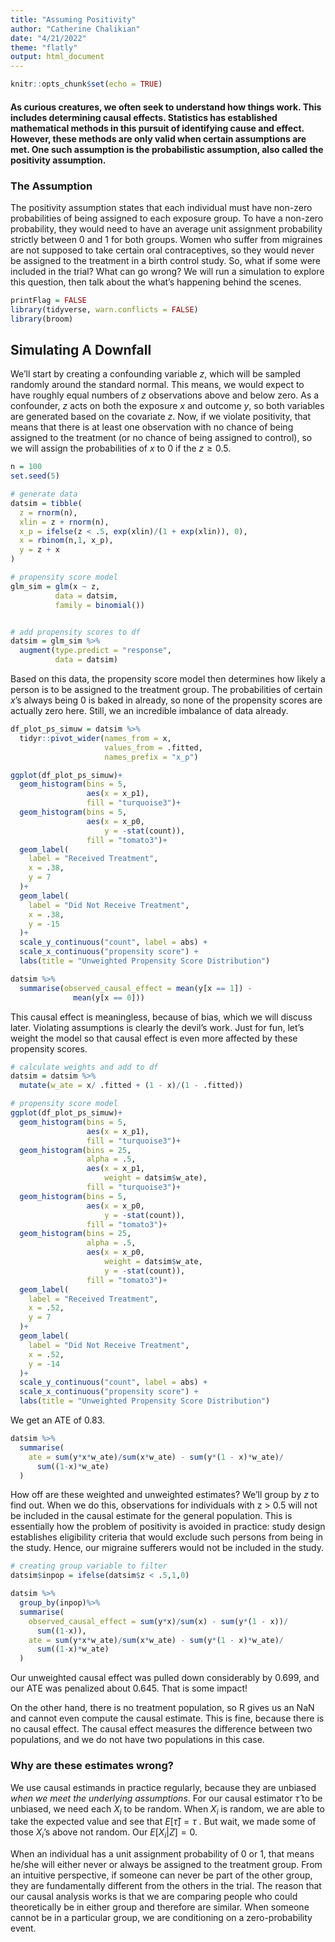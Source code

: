 ```yaml
---
title: "Assuming Positivity"
author: "Catherine Chalikian"
date: "4/21/2022"
theme: "flatly"
output: html_document
---
```


```r
knitr::opts_chunk$set(echo = TRUE)
```

#### As curious creatures, we often seek to understand how things work. This includes determining causal effects. Statistics has established mathematical methods in this pursuit of identifying cause and effect. However, these methods are only valid when certain assumptions are met. One such assumption is the probabilistic assumption, also called the positivity assumption.

### The Assumption

The positivity assumption states that each individual must have non-zero probabilities of being assigned to each exposure group. To have a non-zero probability, they would need to have an average unit assignment probability strictly between 0 and 1 for both groups. Women who suffer from migraines are not supposed to take certain oral contraceptives, so they would never be assigned to the treatment in a birth control study. So, what if some were included in the trial? What can go wrong? We will run a simulation to explore this question, then talk about the what's happening behind the scenes.

```r
printFlag = FALSE
library(tidyverse, warn.conflicts = FALSE)
library(broom)
```


## Simulating A Downfall

We'll start by creating a confounding variable *z*, which will be sampled randomly around the standard normal. This means, we would expect to have roughly equal numbers of *z* observations above and below zero. As a confounder, *z* acts on both the exposure *x* and outcome *y*, so both variables are generated based on the covariate *z*. Now, if we violate positivity, that means that there is at least one observation with no chance of being assigned to the treatment (or no chance of being assigned to control), so we will assign the probabilities of *x* to 0 if the $z \ge 0.5$.

```r
n = 100
set.seed(5)

# generate data
datsim = tibble(
  z = rnorm(n),
  xlin = z + rnorm(n),
  x_p = ifelse(z < .5, exp(xlin)/(1 + exp(xlin)), 0),
  x = rbinom(n,1, x_p),
  y = z + x
)
```


```r
# propensity score model
glm_sim = glm(x ~ z,
          data = datsim,
          family = binomial())


# add propensity scores to df
datsim = glm_sim %>%
  augment(type.predict = "response",
          data = datsim)

```

Based on this data, the propensity score model then determines how likely a person is to be assigned to the treatment group. The probabilities of certain *x*'s always being 0 is baked in already, so none of the propensity scores are actually zero here. Still, we an incredible imbalance of data already.

```r
df_plot_ps_simuw = datsim %>%
  tidyr::pivot_wider(names_from = x,
                     values_from = .fitted,
                     names_prefix = "x_p")

ggplot(df_plot_ps_simuw)+
  geom_histogram(bins = 5,
                 aes(x = x_p1),
                 fill = "turquoise3")+
  geom_histogram(bins = 5,
                 aes(x = x_p0,
                     y = -stat(count)),
                 fill = "tomato3")+
  geom_label(
    label = "Received Treatment",
    x = .38,
    y = 7
  )+
  geom_label(
    label = "Did Not Receive Treatment",
    x = .38,
    y = -15
  )+
  scale_y_continuous("count", label = abs) + 
  scale_x_continuous("propensity score") +
  labs(title = "Unweighted Propensity Score Distribution")
```


```r
datsim %>%
  summarise(observed_causal_effect = mean(y[x == 1]) - 
              mean(y[x == 0]))
```

This causal effect is meaningless, because of bias, which we will discuss later. Violating assumptions is clearly the devil's work. Just for fun, let's weight the model so that causal effect is even more affected by these propensity scores.

```r
# calculate weights and add to df
datsim = datsim %>%
  mutate(w_ate = x/ .fitted + (1 - x)/(1 - .fitted))

```

```r
# propensity score model
ggplot(df_plot_ps_simuw)+
  geom_histogram(bins = 5,
                 aes(x = x_p1),
                 fill = "turquoise3")+
  geom_histogram(bins = 25,
                 alpha = .5,
                 aes(x = x_p1,
                     weight = datsim$w_ate),
                 fill = "turquoise3")+
  geom_histogram(bins = 5,
                 aes(x = x_p0,
                     y = -stat(count)),
                 fill = "tomato3")+
  geom_histogram(bins = 25,
                 alpha = .5,
                 aes(x = x_p0,
                     weight = datsim$w_ate,
                     y = -stat(count)),
                 fill = "tomato3")+
  geom_label(
    label = "Received Treatment",
    x = .52,
    y = 7
  )+
  geom_label(
    label = "Did Not Receive Treatment",
    x = .52,
    y = -14
  )+
  scale_y_continuous("count", label = abs) + 
  scale_x_continuous("propensity score") +
  labs(title = "Unweighted Propensity Score Distribution")
```

We get an ATE of 0.83.

```r
datsim %>%
  summarise(
    ate = sum(y*x*w_ate)/sum(x*w_ate) - sum(y*(1 - x)*w_ate)/
      sum((1-x)*w_ate)
  )
```

How off are these weighted and unweighted estimates? We'll group by *z* to find out. When we do this, observations for individuals with z > 0.5 will not be included in the causal estimate for the general population. This is essentially how the problem of positivity is avoided in practice: study design establishes eligibility criteria that would exclude such persons from being in the study. Hence, our migraine sufferers would not be included in the study.

```r
# creating group variable to filter
datsim$inpop = ifelse(datsim$z < .5,1,0)

datsim %>%
  group_by(inpop)%>%
  summarise(
    observed_causal_effect = sum(y*x)/sum(x) - sum(y*(1 - x))/
      sum((1-x)),
    ate = sum(y*x*w_ate)/sum(x*w_ate) - sum(y*(1 - x)*w_ate)/
      sum((1-x)*w_ate)
  )
```

Our unweighted causal effect was pulled down considerably by 0.699, and our ATE was penalized about 0.645. That is some impact! 

On the other hand, there is no treatment population, so R gives us an NaN and cannot even compute the causal estimate. This is fine, because there is no causal effect. The causal effect measures the difference between two populations, and we do not have two populations in this case.

### Why are these estimates wrong?

We use causal estimands in practice regularly, because they are unbiased *when we meet the underlying assumptions*. For our causal estimator $\hat{\tau}$ to be unbiased, we need each $X_i$ to be random. When $X_i$ is random, we are able to take the expected value and see that $E[\hat{\tau}] = \tau$ . But wait, we made some of those $X_i$'s above not random. Our $E[X_i|Z] = 0$.

When an individual has a unit assignment probability of 0 or 1, that means he/she will either never or always be assigned to the treatment group. From an intuitive perspective, if someone can never be part of the other group, they are fundamentally different from the others in the trial. The reason that our causal analysis works is that we are comparing people who could theoretically be in either group and therefore are similar. When someone cannot be in a particular group, we are conditioning on a zero-probability event.








